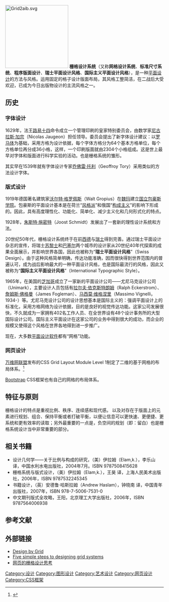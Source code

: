[[File:Grid2aib.svg|200px]]
'''栅格设计系统'''（又称'''网格设计系统'''、'''标准尺寸系统'''、'''程序版面设计'''、'''瑞士平面设计风格'''、'''国际主义平面设计风格'''），是一种[[平面设计|平面设计]]的方法与风格。运用固定的格子设计版面布局，其风格工整简洁，在二战后大受欢迎，已成为今日出版物设计的主流风格之一。

==历史==
===字体设计===
1629年，法王[[路易十四|路易十四]]命令成立一个管理印刷的皇家特别委员会，由数学家[[尼古拉斯·加宗|尼古拉斯·加宗]]（Nicolas Jaugeon）担任领导。委员会提出了新字体设计建议：以[[罗马体|罗马体]]为基础，采用方格为设计依据，每个字体方格分为64个基本方格单位，每个方格单位再分成36小格，这样，一个印刷版面就由2304个小格组成。这是世上最早对字体和版面进行科学实验的活动。也是栅格系统的雏形。

其实早在1539年就有字体设计专家[[乔佛雷·托利|乔佛雷·托利]]（Geoffroy Tory）采用类似的方法设计字体。

===版式设计===
1919年德国著名建筑家[[沃尔特·格罗佩斯|沃尔特·格罗佩斯]]（Walt Gropius）在[[魏玛|魏玛]]建立[[包豪斯|国立包豪斯学院]]。包豪斯的平面设计基本是在荷兰“[[风格派|风格派]]”和俄国“[[构成主义|构成主义]]”的影响下形成的。因此，具有高度理性化、功能化、简单化、减少主义化和几何形式化的特点。

1928年，[[朱斯特·施密特|朱斯特·施密特]]（Joost Schmidt）发展出了一套新的理性设计系统和方法。

20世纪50年代，栅格设计系统终于在前[[西德|西德]]与[[瑞士|瑞士]]得到完善。通过瑞士平面设计杂志的宣传，将瑞士[[苏黎士|苏黎士]]和[[巴塞尔|巴塞尔]]两个城市的设计家从20世纪40年代探索的成果全面展示，并影响世界各国，因此也被称为“'''瑞士平面设计风格'''”（Swiss Design）。由于这种风格简单明确，传达功能准确，因而很快得到世界范围内的普遍认可，成为战后影响最大的一种平面设计风格，也是国际最流行的风格，因此又被称为“'''国际主义平面设计风格'''”（International Typographic Style）。

1965年，在美国的[[芝加哥|芝加哥]]成立了一家新的平面设计公司——尤尼马克设计公司（Unimark），主要设计人员包括有[[拉尔夫·依克斯特朗姆|拉尔夫·依克斯特朗姆]]（Ralph Eckerstrom）、[[詹姆斯·佛格曼|詹姆斯·佛格曼]]（James Fogleman）、[[马西莫·维格涅里|马西莫·维格涅里]]（Massimo Vignelli，1934-）等。尤尼马克设计公司的设计思想基本是国际主义的：强调平面设计上的标准化，采用方格网络为设计依据，目的是良好的视觉传达功能。这家公司发展很快，不久就成为一家拥有402名工作人员、在全世界设有48个设计事务所的大型国际设计公司。国际主义平面设计在这家公司的业务中得到很大的成功，而企业的规模又使得这个风格在世界各地得到进一步推广。

现在，大多数[[平面设计|平面设计]][[软件|软件]]都有“网格”功能。

===网页设计===
[[万维网联盟|万维网联盟]]发布的CSS Grid Layout Module Level 1制定了二维的基于网格的布局体系。<ref>{{cite web|author1 = Tab Atkins Jr.|author2 = Elika J. Etemad|author3 = Rossen Atanassov|title = CSS Grid Layout Module Level 1|date = 14 December 2017|publisher = [[World_Wide_Web_Consortium|World Wide Web Consortium]]|accessdate = 10 July 2019|url = https://www.w3.org/TR/css-grid-1/|archive-date = 2021-02-09|archive-url = https://web.archive.org/web/20210209010226/https://www.w3.org/TR/css-grid-1/|dead-url = no}}</ref>

[[Bootstrap|Bootstrap]] CSS框架也有自己的网格的布局体系。

==特征与原则==
栅格设计的特点是重视比例、秩序、连续感和现代感。
以及对存在于版面上的元素进行规划、组合、保持平衡或者打破平衡，以便让信息可以更快速、更便捷、更系统和更有效率的读取；另外最重要的一点是，负空间的规划（即：留白）也是栅格系统设计当中非常重要的部分。

==相关书籍==
* 设计几何学——关于比例与构成的研究，（美）伊拉姆（Elam,k.），李乐山 译，中国水利水电出版社，2004年7月。ISBN 9787508415628
* 栅格系统与版式设计，（美）伊拉姆（Elam,k.），王昊 译，上海人民美术出版社，2006年，ISBN 9787532245345
* 书籍设计，（英）安德鲁·哈斯拉姆（Andrew Haslam），钟晓南 译，中国青年出版社，2007年，ISBN 978-7-5006-7531-0
* 中文期刊版式全攻略，王阳，北京理工大学出版社，2006年，ISBN 9787564006938

==参考文献==
<div class="references-small">
<references />
</div>

==外部链接==
* [http://www.designbygrid.com/ Design by Grid] {{Wayback|url=http://www.designbygrid.com/ |date=20210122121004 }}
* [https://web.archive.org/web/20060408144342/http://www.markboulton.co.uk/journal/comments/five_simple_steps_to_designing_grid_systems_part_1/ Five simple steps to designing grid systems]
* [https://web.archive.org/web/20131025053917/http://wowbox.com.tw/blog/article.asp?id=2294 网页的栅格设计思考]

[[Category:设计|Category:设计]]
[[Category:图形设计|Category:图形设计]]
[[Category:艺术设计|Category:艺术设计]]
[[Category:网页设计|Category:网页设计]]
[[Category:CSS框架|Category:CSS框架]]